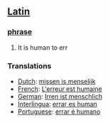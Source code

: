 == [[Latin]] ==
=== [[phrase]] ===
# It is human to err
===Translations===
*[[Dutch]]: [[missen is menselijk]]
*[[French]]: [[L'erreur est humaine]]
*[[German]]: [[Irren ist menschlich]]
*[[Interlingua]]: [[errar es human]]
*[[Portuguese]]: [[errar é humano]]